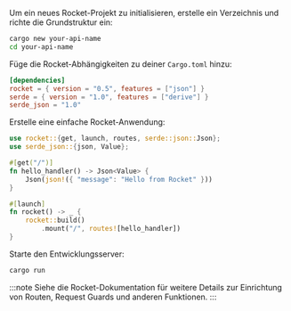 Um ein neues Rocket-Projekt zu initialisieren, erstelle ein Verzeichnis und richte die Grundstruktur ein:

```bash
cargo new your-api-name
cd your-api-name
```

Füge die Rocket-Abhängigkeiten zu deiner `Cargo.toml` hinzu:

```toml title="Cargo.toml"
[dependencies]
rocket = { version = "0.5", features = ["json"] }
serde = { version = "1.0", features = ["derive"] }
serde_json = "1.0"
```

Erstelle eine einfache Rocket-Anwendung:

```rust title="src/main.rs"
use rocket::{get, launch, routes, serde::json::Json};
use serde_json::{json, Value};

#[get("/")]
fn hello_handler() -> Json<Value> {
    Json(json!({ "message": "Hello from Rocket" }))
}

#[launch]
fn rocket() -> _ {
    rocket::build()
        .mount("/", routes![hello_handler])
}
```

Starte den Entwicklungsserver:

```bash
cargo run
```

:::note
Siehe die Rocket-Dokumentation für weitere Details zur Einrichtung von Routen, Request Guards und anderen Funktionen.
:::
